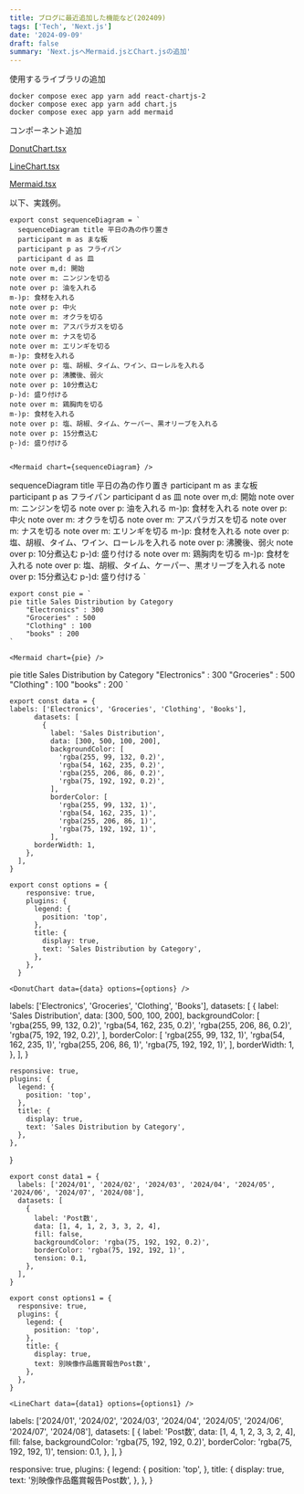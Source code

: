 ```yaml
---
title: ブログに最近追加した機能など(202409)
tags: ['Tech', 'Next.js']
date: '2024-09-09'
draft: false
summary: 'Next.jsへMermaid.jsとChart.jsの追加'
---
```


使用するライブラリの追加

```
docker compose exec app yarn add react-chartjs-2
docker compose exec app yarn add chart.js
docker compose exec app yarn add mermaid
```

コンポーネント追加

[DonutChart.tsx](https://github.com/reiji990/blog/blob/main/components/DonutChart.tsx)

[LineChart.tsx](https://github.com/reiji990/blog/blob/main/components/LineChart.tsx)

[Mermaid.tsx](https://github.com/reiji990/blog/blob/main/components/Mermaid.tsx)

以下、実践例。

```
export const sequenceDiagram = `
  sequenceDiagram title 平日の為の作り置き
  participant m as まな板
  participant p as フライパン
  participant d as 皿
note over m,d: 開始
note over m: ニンジンを切る
note over p: 油を入れる
m-)p: 食材を入れる
note over p: 中火
note over m: オクラを切る
note over m: アスパラガスを切る
note over m: ナスを切る
note over m: エリンギを切る
m-)p: 食材を入れる
note over p: 塩、胡椒、タイム、ワイン、ローレルを入れる
note over p: 沸騰後、弱火
note over p: 10分煮込む
p-)d: 盛り付ける
note over m: 鶏胸肉を切る
m-)p: 食材を入れる
note over p: 塩、胡椒、タイム、ケーパー、黒オリーブを入れる
note over p: 15分煮込む
p-)d: 盛り付ける
`

<Mermaid chart={sequenceDiagram} />
```

  sequenceDiagram title 平日の為の作り置き
  participant m as まな板
  participant p as フライパン
  participant d as 皿
note over m,d: 開始
note over m: ニンジンを切る
note over p: 油を入れる
m-)p: 食材を入れる
note over p: 中火
note over m: オクラを切る
note over m: アスパラガスを切る
note over m: ナスを切る
note over m: エリンギを切る
m-)p: 食材を入れる
note over p: 塩、胡椒、タイム、ワイン、ローレルを入れる
note over p: 沸騰後、弱火
note over p: 10分煮込む
p-)d: 盛り付ける
note over m: 鶏胸肉を切る
m-)p: 食材を入れる
note over p: 塩、胡椒、タイム、ケーパー、黒オリーブを入れる
note over p: 15分煮込む
p-)d: 盛り付ける
`

<Mermaid chart={sequenceDiagram} />

```
export const pie = `
pie title Sales Distribution by Category
    "Electronics" : 300
    "Groceries" : 500
    "Clothing" : 100
    "books" : 200
`

<Mermaid chart={pie} />
```

pie title Sales Distribution by Category
    "Electronics" : 300
    "Groceries" : 500
    "Clothing" : 100
    "books" : 200
`

<Mermaid chart={pie} />

```
export const data = {
labels: ['Electronics', 'Groceries', 'Clothing', 'Books'],
      datasets: [
        {
          label: 'Sales Distribution',
          data: [300, 500, 100, 200],
          backgroundColor: [
            'rgba(255, 99, 132, 0.2)',
            'rgba(54, 162, 235, 0.2)',
            'rgba(255, 206, 86, 0.2)',
            'rgba(75, 192, 192, 0.2)',
          ],
          borderColor: [
            'rgba(255, 99, 132, 1)',
            'rgba(54, 162, 235, 1)',
            'rgba(255, 206, 86, 1)',
            'rgba(75, 192, 192, 1)',
          ],
      borderWidth: 1,
    },
  ],
}

export const options = {
    responsive: true,
    plugins: {
      legend: {
        position: 'top',
      },
      title: {
        display: true,
        text: 'Sales Distribution by Category',
      },
    },
  }

<DonutChart data={data} options={options} />
```

labels: ['Electronics', 'Groceries', 'Clothing', 'Books'],
      datasets: [
        {
          label: 'Sales Distribution',
          data: [300, 500, 100, 200],
          backgroundColor: [
            'rgba(255, 99, 132, 0.2)',
            'rgba(54, 162, 235, 0.2)',
            'rgba(255, 206, 86, 0.2)',
            'rgba(75, 192, 192, 0.2)',
          ],
          borderColor: [
            'rgba(255, 99, 132, 1)',
            'rgba(54, 162, 235, 1)',
            'rgba(255, 206, 86, 1)',
            'rgba(75, 192, 192, 1)',
          ],
      borderWidth: 1,
    },
  ],
}

    responsive: true,
    plugins: {
      legend: {
        position: 'top',
      },
      title: {
        display: true,
        text: 'Sales Distribution by Category',
      },
    },
  }

<DonutChart data={data} options={options} />

```
export const data1 = {
  labels: ['2024/01', '2024/02', '2024/03', '2024/04', '2024/05', '2024/06', '2024/07', '2024/08'],
  datasets: [
    {
      label: 'Post数',
      data: [1, 4, 1, 2, 3, 3, 2, 4],
      fill: false,
      backgroundColor: 'rgba(75, 192, 192, 0.2)',
      borderColor: 'rgba(75, 192, 192, 1)',
      tension: 0.1,
    },
  ],
}

export const options1 = {
  responsive: true,
  plugins: {
    legend: {
      position: 'top',
    },
    title: {
      display: true,
      text: 別映像作品鑑賞報告Post数',
    },
  },
}

<LineChart data={data1} options={options1} />
```

  labels: ['2024/01', '2024/02', '2024/03', '2024/04', '2024/05', '2024/06', '2024/07', '2024/08'],
  datasets: [
    {
      label: 'Post数',
      data: [1, 4, 1, 2, 3, 3, 2, 4],
      fill: false,
      backgroundColor: 'rgba(75, 192, 192, 0.2)',
      borderColor: 'rgba(75, 192, 192, 1)',
      tension: 0.1,
    },
  ],
}

  responsive: true,
  plugins: {
    legend: {
      position: 'top',
    },
    title: {
      display: true,
      text: '別映像作品鑑賞報告Post数',
    },
  },
}

<LineChart data={data1} options={options1} />

